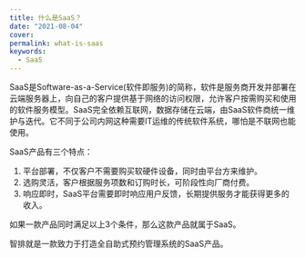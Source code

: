 ```yaml
---
title: 什么是SaaS？
date: "2021-08-04"
cover:
permalink: what-is-saas
keywords:
  - SaaS
---
```


SaaS是Software-as-a-Service(软件即服务)的简称，软件是服务商开发并部署在云端服务器上，向自己的客户提供基于网络的访问权限，允许客户按需购买和使用的软件服务模型。SaaS完全依赖互联网，数据存储在云端，由SaaS软件商统一维护与迭代。它不同于公司内网这种需要IT运维的传统软件系统，哪怕是不联网也能使用。

SaaS产品有三个特点：

1. 平台部署，不仅客户不需要购买软硬件设备，同时由平台方来维护。
2. 选购灵活，客户根据服务项数和订购时长，可阶段性向厂商付费。
3. 响应即时，SaaS平台需要即时响应用户反馈，长期提供服务才能获得更多的收入。

如果一款产品同时满足以上3个条件，那么这款产品就属于SaaS。

智排就是一款致力于打造全自助式预约管理系统的SaaS产品。

